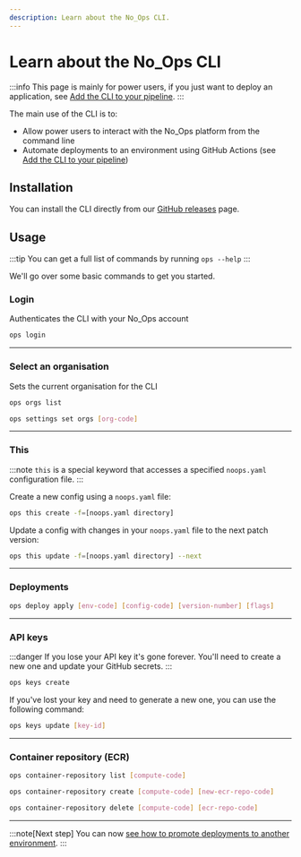 ```yaml
---
description: Learn about the No_Ops CLI.
---
```



# Learn about the No_Ops CLI

:::info
This page is mainly for power users, if you just want to deploy an application, see [Add the CLI to your pipeline](./ci-cd-cli).
:::

The main use of the CLI is to:

- Allow power users to interact with the No_Ops platform from the command line
- Automate deployments to an environment using GitHub Actions (see [Add the CLI to your pipeline](./ci-cd-cli))

## Installation

You can install the CLI directly from our [GitHub releases](https://github.com/getnoops/ops/releases) page.

## Usage

:::tip
You can get a full list of commands by running `ops --help`
:::

We'll go over some basic commands to get you started.

### Login

Authenticates the CLI with your No_Ops account

```bash
ops login
```

---

### Select an organisation

Sets the current organisation for the CLI

```bash
ops orgs list
```

```bash
ops settings set orgs [org-code]
```

---

### This

:::note
`this` is a special keyword that accesses a specified `noops.yaml` configuration file.
:::

Create a new config using a `noops.yaml` file:

```bash
ops this create -f=[noops.yaml directory]
```

Update a config with changes in your `noops.yaml` file to the next patch version:

```bash
ops this update -f=[noops.yaml directory] --next
```

---

### Deployments

```bash
ops deploy apply [env-code] [config-code] [version-number] [flags]
```

---

### API keys

:::danger
If you lose your API key it's gone forever. You'll need to create a new one and update your GitHub secrets.
:::

```bash
ops keys create
```

If you've lost your key and need to generate a new one, you can use the following command:

```bash
ops keys update [key-id]
```

---

### Container repository (ECR)

```bash
ops container-repository list [compute-code]
```

```bash
ops container-repository create [compute-code] [new-ecr-repo-code]
```

```bash
ops container-repository delete [compute-code] [ecr-repo-code]
```

---

:::note[Next step]
You can now [see how to promote deployments to another environment](../promoting-deployments).
:::

